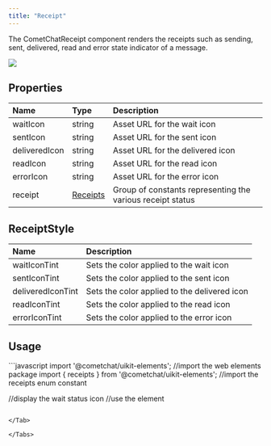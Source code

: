 ```yaml
---
title: "Receipt"
---
```




The CometChatReceipt component renders the receipts such as sending, sent, delivered, read and error state indicator of a message.

<Frame>
  <img src="/images/f82a1b5b-a1w8ok8jbsn50ui54tdfv1qqk5yregcweimaoo5kdk2eymhorifbpx6ksagig4g7-c4c6ce1ea172a4f9d33782a390b4aeee.png" />
</Frame>

## Properties

| Name          | Type                                  | Description                                                |
| :------------- | :------------------------------------- | :---------------------------------------------------------- |
| waitIcon      | string                                | Asset URL for the wait icon                                |
| sentIcon      | string                                | Asset URL for the sent icon                                |
| deliveredIcon | string                                | Asset URL for the delivered icon                           |
| readIcon      | string                                | Asset URL for the read icon                                |
| errorIcon     | string                                | Asset URL for the error icon                               |
| receipt       | [Receipts](/web-shared/receipts) | Group of constants representing the various receipt status |

## ReceiptStyle

| Name              | Description                                  |
| :----------------- | :-------------------------------------------- |
| waitIconTint      | Sets the color applied to the wait icon      |
| sentIconTint      | Sets the color applied to the sent icon      |
| deliveredIconTint | Sets the color applied to the delivered icon |
| readIconTint      | Sets the color applied to the read icon      |
| errorIconTint     | Sets the color applied to the error icon     |

## Usage

<Tabs>
<Tab title="JavaScript">
```javascript
import '@cometchat/uikit-elements'; //import the web elements package
import { receipts } from '@cometchat/uikit-elements'; //import the receipts enum constant

//display the wait status icon
//use the element
<cometchat-receipt 
waitIcon="https://cdn-icons-png.flaticon.com/24/661/661562.png" 
sentIcon="https://cdn-icons-png.flaticon.com/24/1443/1443000.png" deliveredIcon="https://cdn-icons-png.flaticon.com/24/10728/10728652.png" readIcon="https://cdn-icons-png.flaticon.com/24/10728/10728588.png"
receipt={receipts.wait} 
errorIcon="https://cdn-icons-png.flaticon.com/24/10207/10207468.png"></cometchat-receipt>
```

</Tab>

</Tabs>
